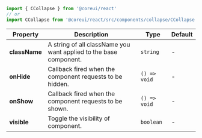 
```jsx
import { CCollapse } from '@coreui/react'
// or
import CCollapse from '@coreui/react/src/components/collapse/CCollapse'
```

| Property | Description | Type | Default |
| --- | --- | --- | --- |
| **className** | A string of all className you want applied to the base component. | `string` | - |
| **onHide** | Callback fired when the component requests to be hidden. | `() => void` | - |
| **onShow** | Callback fired when the component requests to be shown. | `() => void` | - |
| **visible** | Toggle the visibility of component. | `boolean` | - |
